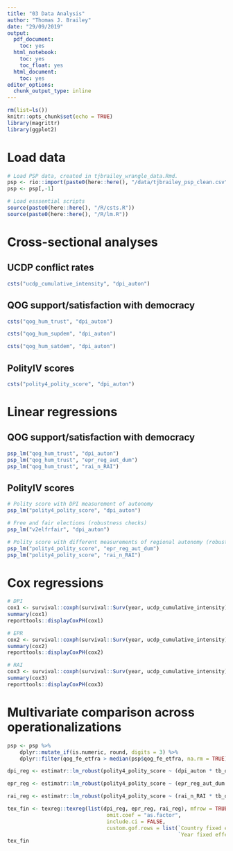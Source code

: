 ```yaml
---
title: "03 Data Analysis"
author: "Thomas J. Brailey"
date: "29/09/2019"
output:
  pdf_document:
    toc: yes
  html_notebook:
    toc: yes
    toc_float: yes
  html_document:
    toc: yes
editor_options:
  chunk_output_type: inline
---
```

<style>
    body .main-container {
        max-width: 100%;
    }
</style>

```r
rm(list=ls())
knitr::opts_chunk$set(echo = TRUE)
library(magrittr)
library(ggplot2)
```

# Load data
```r
# Load PSP data, created in tjbrailey_wrangle_data.Rmd.
psp <- rio::import(paste0(here::here(), "/data/tjbrailey_psp_clean.csv"))
psp <- psp[,-1]

# Load esssential scripts
source(paste0(here::here(), "/R/csts.R"))
source(paste0(here::here(), "/R/lm.R"))
```

# Cross-sectional analyses
## UCDP conflict rates
```r
csts("ucdp_cumulative_intensity", "dpi_auton")
```

## QOG support/satisfaction with democracy
```r
csts("qog_hum_trust", "dpi_auton")

csts("qog_hum_supdem", "dpi_auton")

csts("qog_hum_satdem", "dpi_auton")
```

## PolityIV scores
```r
csts("polity4_polity_score", "dpi_auton")
```









# Linear regressions 
## QOG support/satisfaction with democracy
```r
psp_lm("qog_hum_trust", "dpi_auton")
psp_lm("qog_hum_trust", "epr_reg_aut_dum")
psp_lm("qog_hum_trust", "rai_n_RAI")
```

## PolityIV scores
```r
# Polity score with DPI measurement of autonomy 
psp_lm("polity4_polity_score", "dpi_auton")

# Free and fair elections (robustness checks)
psp_lm("v2elfrfair", "dpi_auton")

# Polity score with different measurements of regional autonomy (robustness checks)
psp_lm("polity4_polity_score", "epr_reg_aut_dum")
psp_lm("polity4_polity_score", "rai_n_RAI")
```

# Cox regressions
```r
# DPI
cox1 <- survival::coxph(survival::Surv(year, ucdp_cumulative_intensity) ~ (dpi_auton * tb_other_provis) + qog_wbgi_pve + qog_wdi_gini + qog_gle_pop + polity4_polity_score, data = psp)
summary(cox1)
reporttools::displayCoxPH(cox1)

# EPR
cox2 <- survival::coxph(survival::Surv(year, ucdp_cumulative_intensity) ~ (epr_reg_aut_dum * tb_other_provis) + as.factor(country) + qog_wbgi_pve + qog_wdi_gini + qog_gle_pop + polity4_polity_score, data = psp)
summary(cox2)
reporttools::displayCoxPH(cox2)

# RAI
cox3 <- survival::coxph(survival::Surv(year, ucdp_cumulative_intensity) ~ (rai_n_RAI * tb_other_provis) + as.factor(country) + qog_wbgi_pve + qog_wdi_gini + qog_gle_pop + polity4_polity_score, data = psp)
summary(cox3)
reporttools::displayCoxPH(cox3)
```
# Multivariate comparison across operationalizations
```r
psp <- psp %>%
    dplyr::mutate_if(is.numeric, round, digits = 3) %>%
    dplyr::filter(qog_fe_etfra > median(psp$qog_fe_etfra, na.rm = TRUE))

dpi_reg <- estimatr::lm_robust(polity4_polity_score ~ (dpi_auton * tb_other_provis) + as.factor(country) + as.factor(year) + qog_wbgi_pve + qog_wdi_gini + qog_gle_pop, data = psp, se_type = "CR2", clusters = country)

epr_reg <- estimatr::lm_robust(polity4_polity_score ~ (epr_reg_aut_dum * tb_other_provis) + as.factor(country) + as.factor(year) + qog_wbgi_pve + qog_wdi_gini + qog_gle_pop, data = psp, se_type = "CR2", clusters = country)

rai_reg <- estimatr::lm_robust(polity4_polity_score ~ (rai_n_RAI * tb_other_provis) + as.factor(country) + as.factor(year) + qog_wbgi_pve + qog_wdi_gini + qog_gle_pop, data = psp, se_type = "CR2", clusters = country)

tex_fin <- texreg::texreg(list(dpi_reg, epr_reg, rai_reg), mfrow = TRUE, 
                                omit.coef = "as.factor", 
                                include.ci = FALSE, 
                                custom.gof.rows = list(`Country fixed effects` = c("Y", "Y", "Y"),
                                                       `Year fixed effects` = c("Y", "Y", "Y")))
tex_fin
```


